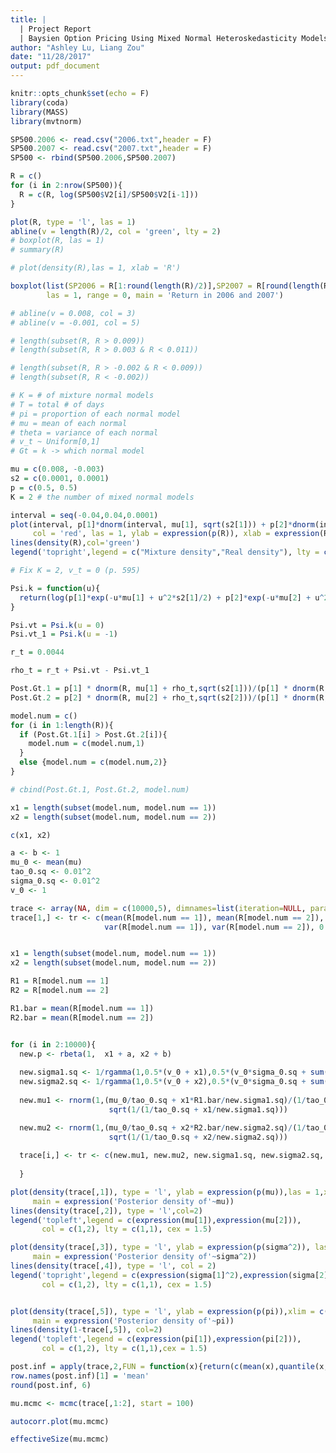 ```yaml
---
title: |
  | Project Report
  | Baysien Option Pricing Using Mixed Normal Heteroskedasticity Models
author: "Ashley Lu, Liang Zou"
date: "11/28/2017"
output: pdf_document
---
```


```r
knitr::opts_chunk$set(echo = F)
library(coda)
library(MASS)
library(mvtnorm)

```


```r
SP500.2006 <- read.csv("2006.txt",header = F)
SP500.2007 <- read.csv("2007.txt",header = F)
SP500 <- rbind(SP500.2006,SP500.2007)

R = c()
for (i in 2:nrow(SP500)){
  R = c(R, log(SP500$V2[i]/SP500$V2[i-1]))
}

```



```r

plot(R, type = 'l', las = 1)
abline(v = length(R)/2, col = 'green', lty = 2)
# boxplot(R, las = 1)
# summary(R)

# plot(density(R),las = 1, xlab = 'R')

boxplot(list(SP2006 = R[1:round(length(R)/2)],SP2007 = R[round(length(R)/2):length(R)]),
        las = 1, range = 0, main = 'Return in 2006 and 2007')

# abline(v = 0.008, col = 3)
# abline(v = -0.001, col = 5)

# length(subset(R, R > 0.009))
# length(subset(R, R > 0.003 & R < 0.011))

# length(subset(R, R > -0.002 & R < 0.009))
# length(subset(R, R < -0.002))

```
    
    
    
    
```r
# K = # of mixture normal models 
# T = total # of days
# pi = proportion of each normal model
# mu = mean of each normal
# theta = variance of each normal
# v_t ~ Uniform[0,1]
# Gt = k -> which normal model

mu = c(0.008, -0.003)
s2 = c(0.0001, 0.0001)
p = c(0.5, 0.5)
K = 2 # the number of mixed normal models

interval = seq(-0.04,0.04,0.0001)
plot(interval, p[1]*dnorm(interval, mu[1], sqrt(s2[1])) + p[2]*dnorm(interval, mu[2], sqrt(s2[2])), 
     col = 'red', las = 1, ylab = expression(p(R)), xlab = expression(R), type = 'l')
lines(density(R),col='green')
legend('topright',legend = c("Mixture density","Real density"), lty = c(1,1), col = c('red','green'))

```


```r

# Fix K = 2, v_t = 0 (p. 595)

Psi.k = function(u){
  return(log(p[1]*exp(-u*mu[1] + u^2*s2[1]/2) + p[2]*exp(-u*mu[2] + u^2*s2[2]/2)))
}

Psi.vt = Psi.k(u = 0)
Psi.vt_1 = Psi.k(u = -1)

r_t = 0.0044

rho_t = r_t + Psi.vt - Psi.vt_1

Post.Gt.1 = p[1] * dnorm(R, mu[1] + rho_t,sqrt(s2[1]))/(p[1] * dnorm(R, mu[1] + rho_t,sqrt(s2[1])) + p[2] * dnorm(R, mu[2] + rho_t,sqrt(s2[2])))
Post.Gt.2 = p[2] * dnorm(R, mu[2] + rho_t,sqrt(s2[2]))/(p[1] * dnorm(R, mu[1] + rho_t,sqrt(s2[1])) + p[2] * dnorm(R, mu[2] + rho_t,sqrt(s2[2])))

model.num = c()
for (i in 1:length(R)){
  if (Post.Gt.1[i] > Post.Gt.2[i]){
    model.num = c(model.num,1)
  }
  else {model.num = c(model.num,2)}
}

# cbind(Post.Gt.1, Post.Gt.2, model.num)

x1 = length(subset(model.num, model.num == 1))
x2 = length(subset(model.num, model.num == 2))

c(x1, x2)
```




```r

a <- b <- 1
mu_0 <- mean(mu)
tao_0.sq <- 0.01^2
sigma_0.sq <- 0.01^2
v_0 <- 1

trace <- array(NA, dim = c(10000,5), dimnames=list(iteration=NULL, parameters = c('mu1', 'mu2','sigma1.sq','sigma2.sq','p')))
trace[1,] <- tr <- c(mean(R[model.num == 1]), mean(R[model.num == 2]), 
                     var(R[model.num == 1]), var(R[model.num == 2]), 0.5)


x1 = length(subset(model.num, model.num == 1))
x2 = length(subset(model.num, model.num == 2))

R1 = R[model.num == 1]
R2 = R[model.num == 2]

R1.bar = mean(R[model.num == 1])
R2.bar = mean(R[model.num == 2])


for (i in 2:10000){
  new.p <- rbeta(1,  x1 + a, x2 + b)
  
  new.sigma1.sq <- 1/rgamma(1,0.5*(v_0 + x1),0.5*(v_0*sigma_0.sq + sum((R[model.num == 1]-tr[1])^2)))
  new.sigma2.sq <- 1/rgamma(1,0.5*(v_0 + x2),0.5*(v_0*sigma_0.sq + sum((R[model.num == 2]-tr[2])^2)))
  
  new.mu1 <- rnorm(1,(mu_0/tao_0.sq + x1*R1.bar/new.sigma1.sq)/(1/tao_0.sq + x1/new.sigma1.sq),
                      sqrt(1/(1/tao_0.sq + x1/new.sigma1.sq)))

  new.mu2 <- rnorm(1,(mu_0/tao_0.sq + x2*R2.bar/new.sigma2.sq)/(1/tao_0.sq + x2/new.sigma2.sq),
                      sqrt(1/(1/tao_0.sq + x2/new.sigma2.sq)))
  
  trace[i,] <- tr <- c(new.mu1, new.mu2, new.sigma1.sq, new.sigma2.sq, new.p)
  
  }

```






```r

plot(density(trace[,1]), type = 'l', ylab = expression(p(mu)),las = 1,xlim = c(-0.020,0.020),
     main = expression('Posterior density of'~mu))
lines(density(trace[,2]), type = 'l',col=2)
legend('topleft',legend = c(expression(mu[1]),expression(mu[2])), 
       col = c(1,2), lty = c(1,1), cex = 1.5)

plot(density(trace[,3]), type = 'l', ylab = expression(p(sigma^2)), las = 1, xlim = c(5e-5,3.5e-4),
     main = expression('Posterior density of'~sigma^2))
lines(density(trace[,4]), type = 'l', col = 2)
legend('topright',legend = c(expression(sigma[1]^2),expression(sigma[2]^2)), 
       col = c(1,2), lty = c(1,1), cex = 1.5)


plot(density(trace[,5]), type = 'l', ylab = expression(p(pi)),xlim = c(0.2,0.8), las = 1,
     main = expression('Posterior density of'~pi))
lines(density(1-trace[,5]), col=2)
legend('topleft',legend = c(expression(pi[1]),expression(pi[2])), 
       col = c(1,2), lty = c(1,1),cex = 1.5)

```

```r

post.inf = apply(trace,2,FUN = function(x){return(c(mean(x),quantile(x,c(0.025,0.975))))})
row.names(post.inf)[1] = 'mean'
round(post.inf, 6)


```


```r

mu.mcmc <- mcmc(trace[,1:2], start = 100)

autocorr.plot(mu.mcmc)

effectiveSize(mu.mcmc)


```




